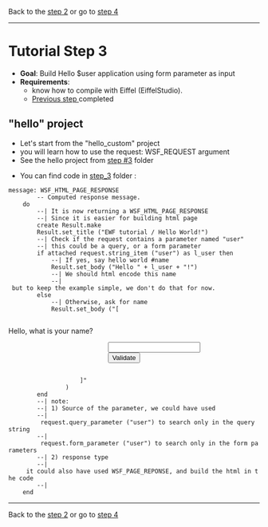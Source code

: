 Back to the [[step_2.wiki|step 2]] 
or go to [[step_4.wiki|step 4]]

----

= Tutorial Step 3 =
* '''Goal''': Build Hello $user application using form parameter as input
* '''Requirements''': 
** know how to compile with Eiffel (EiffelStudio).
** [[step_2.wiki|Previous step ]] completed

== "hello" project ==
* Let's start from the "hello_custom" project
* you will learn how to use the request: WSF_REQUEST argument
* See the hello project from [[step_3|step #3]] folder

* You can find code in [[step_3]] folder :

 message: WSF_HTML_PAGE_RESPONSE
         -- Computed response message.
     do
         --| It is now returning a WSF_HTML_PAGE_RESPONSE
         --| Since it is easier for building html page
         create Result.make
         Result.set_title ("EWF tutorial / Hello World!")
         --| Check if the request contains a parameter named "user"
         --| this could be a query, or a form parameter
         if attached request.string_item ("user") as l_user then
             --| If yes, say hello world #name
             Result.set_body ("Hello " + l_user + "!")
             --| We should html encode this name
             --| but to keep the example simple, we don't do that for now.
         else
             --| Otherwise, ask for name
             Result.set_body ("[
                         <form action="/" method="POST">
                             <p>Hello, what is your name?</p>
                             <input type="text" name="user"/>
                             <input type="submit" value="Validate"/>
                         </form>
                     ]"
                 )
         end
         --| note:
         --| 1) Source of the parameter, we could have used
         --|         request.query_parameter ("user") to search only in the query string
         --|         request.form_parameter ("user") to search only in the form parameters
         --| 2) response type
         --|     it could also have used WSF_PAGE_REPONSE, and build the html in the code
         --|
     end

----

Back to the [[step_2.wiki|step 2]] 
or go to [[step_4.wiki|step 4]]


